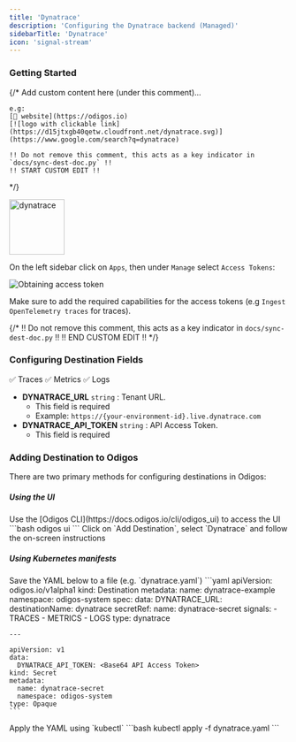 ```yaml
---
title: 'Dynatrace'
description: 'Configuring the Dynatrace backend (Managed)'
sidebarTitle: 'Dynatrace'
icon: 'signal-stream'
---
```


### Getting Started

{/*
    Add custom content here (under this comment)...

    e.g:
    [🔗 website](https://odigos.io)
    [![logo with clickable link](https://d15jtxgb40qetw.cloudfront.net/dynatrace.svg)](https://www.google.com/search?q=dynatrace)

    !! Do not remove this comment, this acts as a key indicator in `docs/sync-dest-doc.py` !!
    !! START CUSTOM EDIT !!
*/}

<img src='https://d15jtxgb40qetw.cloudfront.net/dynatrace.svg' alt='dynatrace' width="100" height="100" className="not-prose" />

On the left sidebar click on `Apps`, then under `Manage` select `Access Tokens`:

<Frame>
    <img src="/backends/images/dynatrace1.png" alt="Obtaining access token" />
</Frame>

Make sure to add the required capabilities for the access tokens (e.g `Ingest OpenTelemetry traces` for traces).

{/*
    !! Do not remove this comment, this acts as a key indicator in `docs/sync-dest-doc.py` !!
    !! END CUSTOM EDIT !!
*/}

### Configuring Destination Fields

<Accordion title="Supported Signals:">
  ✅ Traces
  ✅ Metrics
  ✅ Logs
</Accordion>

- **DYNATRACE_URL** `string` : Tenant URL.
  - This field is required
  - Example: `https://{your-environment-id}.live.dynatrace.com`
- **DYNATRACE_API_TOKEN** `string` : API Access Token.
  - This field is required

### Adding Destination to Odigos

There are two primary methods for configuring destinations in Odigos:

##### **Using the UI**

<Steps>
  <Step>
    Use the [Odigos CLI](https://docs.odigos.io/cli/odigos_ui) to access the UI
    ```bash
    odigos ui
    ```
  </Step>
  <Step>
    Click on `Add Destination`, select `Dynatrace` and follow the on-screen instructions
  </Step>
</Steps>

##### **Using Kubernetes manifests**

<Steps>
  <Step>
    Save the YAML below to a file (e.g. `dynatrace.yaml`)
    ```yaml
    apiVersion: odigos.io/v1alpha1
    kind: Destination
    metadata:
      name: dynatrace-example
      namespace: odigos-system
    spec:
      data:
        DYNATRACE_URL: <Tenant URL>
      destinationName: dynatrace
      secretRef:
        name: dynatrace-secret
      signals:
      - TRACES
      - METRICS
      - LOGS
      type: dynatrace

    ---

    apiVersion: v1
    data:
      DYNATRACE_API_TOKEN: <Base64 API Access Token>
    kind: Secret
    metadata:
      name: dynatrace-secret
      namespace: odigos-system
    type: Opaque
    ```
  </Step>
  <Step>
    Apply the YAML using `kubectl`
    ```bash
    kubectl apply -f dynatrace.yaml
    ```
  </Step>
</Steps>